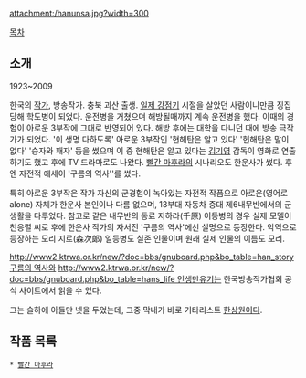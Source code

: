 attachment:/hanunsa.jpg?width=300

[[목차]]
== 소개 ==
1923~2009

한국의 [[작가]], 방송작가. 충북 괴산 출생. [[일제 강점기]] 시절을 살았던 사람이니만큼 징집 당해 학도병이 되었다. 운전병을 거쳤으며 해방될때까지 계속 운전병을 했다. 이때의 경험이 아로운 3부작에 그대로 반영되어 있다. 해방 후에는 대학을 다니던 때에 방송 극작가가 되었다. '이 생명 다하도록' 아로운 3부작인 '현해탄은 알고 있다' '현해탄은 말이 없다' '승자와 패자' 등을 썼으며 이 중 현해탄은 알고 있다는 [[김기영]] 감독이 영화로 연출하기도 했고 후에 TV 드라마로도 나왔다. [[빨간 마후라]]의 시나리오도 한운사가 썼다. 후엔 자전적 에세이 '구름의 역사''를 썼다. 

특히 아로운 3부작은 작가 자신의 군경험이 녹아있는 자전적 작품으로 아로운(영어로 alone) 자체가 한운사 본인이나 다름 없으며, 13부대 자동차 중대 제6내무반에서의 군생활을 다루었다. 참고로 같은 내무반의 동료 지하라(千原) 이등병의 경우 실제 모델이 천응렬 씨로 후에 한운사 작가의 자서전 '구름의 역사'에선 실명으로 등장한다. 악역으로 등장하는 모리 지로(森次郞) 일등병도 실존 인물이며 원래 실제 인물의 이름도 모리.

[[http://www2.ktrwa.or.kr/new/?doc=bbs/gnuboard.php&bo_table=han_story 구름의 역사]]와 [[http://www2.ktrwa.or.kr/new/?doc=bbs/gnuboard.php&bo_table=hans_life 인생만유기]]는 한국방송작가협회 공식 사이트에서 읽을 수 있다.

그는 슬하에 아들만 넷을 두었는데, 그중 막내가 바로 기타리스트 [[한상원]]이다.
== 작품 목록 ==
 * [[빨간 마후라]]

